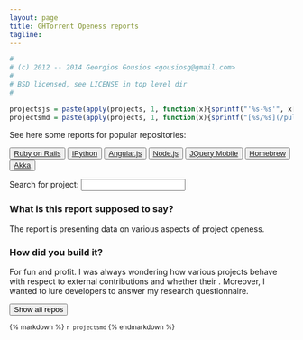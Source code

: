 ```yaml
---
layout: page
title: GHTorrent Openess reports
tagline: 
---
```


```r

#
# (c) 2012 -- 2014 Georgios Gousios <gousiosg@gmail.com>
#
# BSD licensed, see LICENSE in top level dir
#

projectsjs = paste(apply(projects, 1, function(x){sprintf("'%s-%s'", x[1], x[2])}), collapse = ",")
projectsmd = paste(apply(projects, 1, function(x){sprintf("[%s/%s](/pullreq-perf/%s-%s/)", x[1], x[2], x[1], x[2])}), collapse="\n")
```

See here some reports for popular repositories:

<div class="btn-toolbar">
<button type="button" class="btn btn-default">
<a href="/pullreq-perf/rails-rails/">Ruby on Rails</a>
</button>
<button type="button" class="btn btn-default">
<a href="/pullreq-perf/ipython-ipython/">IPython</a>
</button>
<button type="button" class="btn btn-default">
<a href="/pullreq-perf/angular-angular.js/">Angular.js</a>
</button>
<button type="button" class="btn btn-default">
<a href="/pullreq-perf/joyent-node/">Node.js</a>
</button>
<button type="button" class="btn btn-default">
<a href="/pullreq-perf/jquery-jquery-mobile/">JQuery Mobile</a>
</button>
<button type="button" class="btn btn-default">
<a href="/pullreq-perf/mxcl-homebrew/">Homebrew</a>
</button>
<button type="button" class="btn btn-default">
<a href="/pullreq-perf/akka-akka/">Akka</a>
</button>
</div>

<label for="projectSearch">Search for project: </label>
<input id="projectSearch" type="search" data-provide="typeahead" />

<script type="text/javascript">
  projects = [`r projectsjs`];

  $("#projectSearch").typeahead({
      source: projects
    });

</script>

### What is this report supposed to say?

The report is presenting data on various aspects of project openess. 

### How did you build it?

For fun and profit. I was always wondering how various projects behave with
respect to external contributions and whether their . 
Moreover, I wanted to lure developers to answer my research questionnaire.


<button type="button" class="btn btn-info" data-toggle="collapse" data-target="#allrepos">
  Show all repos
</button>

<div id="allrepos" class="collapse">
<small>
{% markdown %}
`r projectsmd`
{% endmarkdown %}
</small>
</div>

